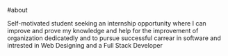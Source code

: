 #about


Self-motivated student seeking an internship
opportunity where I  can improve and prove my knowledge and
help for the improvement of organization
dedicatedly and to pursue
successful carrear in software and intrested in Web Designing and a Full Stack Developer